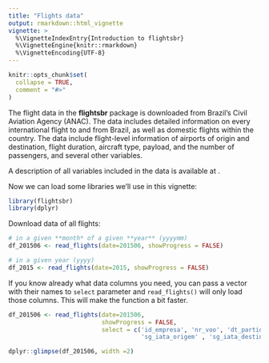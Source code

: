```yaml
---
title: "Flights data"
output: rmarkdown::html_vignette
vignette: >
  %\VignetteIndexEntry{Introduction to flightsbr}
  %\VignetteEngine{knitr::rmarkdown}
  %\VignetteEncoding{UTF-8}
---
```


```r
knitr::opts_chunk$set(
  collapse = TRUE,
  comment = "#>"
)
```

The flight data in the **flightsbr** package is downloaded from Brazil’s Civil Aviation Agency (ANAC). The data includes detailed information on every international flight to and from Brazil, as well as domestic flights within the country. The data include flight-level information of airports of origin and destination, flight duration, aircraft  type, payload, and the number of passengers, and several other variables. 

A description of all variables included in the data is available at \url{https://www.anac.gov.br/assuntos/setor-regulado/empresas/envio-de-informacoes/descricao-de-variaveis}.



Now we can load some libraries we'll use in this vignette:

```r
library(flightsbr)
library(dplyr)
```

Download data of all flights:

```r
# in a given **month* of a given **year** (yyyymm)
df_201506 <- read_flights(date=201506, showProgress = FALSE)

# in a given year (yyyy)
df_2015 <- read_flights(date=2015, showProgress = FALSE)

```


If you know already what data columns you need, you can pass a vector with their names to `select` parameter and `read_flights()` will only load those columns. This will make the function a bit faster. 

```r
df_201506 <- read_flights(date=201506, 
                          showProgress = FALSE,
                          select = c('id_empresa', 'nr_voo', 'dt_partida_real',
                                     'sg_iata_origem' , 'sg_iata_destino'))

dplyr::glimpse(df_201506, width =2)
```


